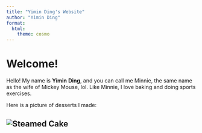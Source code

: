```yaml
---
title: "Yimin Ding's Website"
author: "Yimin Ding"
format:
  html:
    theme: cosmo
---
```


# Welcome!

Hello! My name is **Yimin** **Ding**, and you can call me Minnie, the same name as the wife of Mickey Mouse, lol. Like Minnie, I love baking and doing sports exercises.

Here is a picture of desserts I made:

![Steamed Cake](Dessert.JPG)
---
